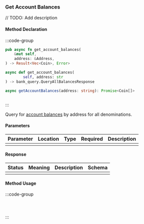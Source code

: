 ### Get Account Balances

// TODO: Add description

#### Method Declaration

:::code-group

```rust [Rust]
pub async fn get_account_balances(
    &mut self,
    address: &Address,
) -> Result<Vec<Coin>, Error>
```

```python [Python]
async def get_account_balances(
        self, address: str
) -> bank_query.QueryAllBalancesResponse
```

```typescript [TypeScript]
async getAccountBalances(address: string): Promise<Coin[]>
```

```url [API]
```

:::

Query for [account balances] by address for all denominations.

[account balances]: https://github.com/cosmos/cosmos-sdk/tree/main/x/bank#allbalances

#### Parameters

| Parameter | Location | Type  | Required | Description |
| --------- | -------- | ----- | -------- | ----------- |
|           |          |       |          |             |

#### Response

| Status | Meaning | Description | Schema |
| ------ | ------- | ----------- | ------ |
|        |         |             |        |

#### Method Usage

:::code-group

```rust [Rust]
```

```python [Python]

```

```typescript [TypeScript]

```

:::

